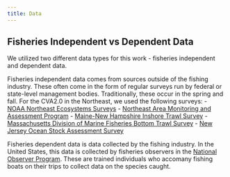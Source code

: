 ```yaml
---
title: Data
---
```


## Fisheries Independent vs Dependent Data 

We utilized two different data types for this work - fisheries independent and dependent data. 

Fisheries independent data comes from sources outside of the fishing industry. These often come in the form of regular surveys run by federal or state-level management bodies. Traditionally, these occur in the spring and fall. For the CVA2.0 in the Northeast, we used the following surveys: 
- [NOAA Northeast Ecosystems Surveys](https://www.fisheries.noaa.gov/about/northeast-ecosystems-surveys)
- [Northeast Area Monitoring and Assessment Program](https://www.neamap.net/)
- [Maine-New Hampshire Inshore Trawl Survey](https://www.neamap.net/menh-inshore-trawl/)
- [Massachusetts Division of Marine Fisheries Bottom Trawl Survey](https://www.neamap.net/madmf-bottom-trawl/)
- [New Jersey Ocean Stock Assessment Survey](https://dep.nj.gov/njfw/fishing/marine/ocean-stock-assessment-program/#:~:text=The%20New%20Jersey%20Ocean%20Stock,times%20throughout%20a%20calendar%20year.)

Fisheries dependent data is data collected by the fishing industry. In the United States, this data is collected by fisheries observers in the [National Observer Program](https://www.fisheries.noaa.gov/national/fisheries-observers/national-observer-program). These are trained individuals who accomany fishing boats on their trips to collect data on the species caught. 


